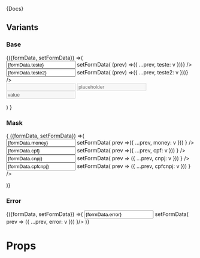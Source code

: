 


<Meta title="Components|Inputs" component={Input} />

<Description>{Docs}</Description>

## Variants

###  Base

<Preview>
  <Story name="Base" decorators={[withKnobs,withA11y]}>
    <Hook>
      {({formData, setFormData}) =>(
        <form>
          <div className="row-items" style={{display: 'flex'}}>
            <Input
              value={formData.teste}
              name="teste"
              label="label"
              style={{flex: '1'}}
              onChange={v => setFormData( (prev) =>({
                ...prev,
                teste: v
              }))}
            />
            <Input
              name="teste2"
              label="label"
              placeholder="placeholder"
              style={{flex: '1'}}
              value={formData.teste2}
              onChange={v => setFormData( (prev) =>({
                ...prev,
                teste2: v
              }))}
            />
          </div>
          <div className="row-items" style={{display: 'flex'}}>
            <Input name="disabled" label="disabled" disabled style={{flex: '1'}}/>
            <Input name="disabled" label="disabled" placeholder="placeholder" disabled style={{flex: '1'}}/>
            <Input name="disabled" label="disabled" value="value" disabled style={{flex: '1'}}/>
          </div>
        </form>)
      }
    </Hook>
  </Story>
</Preview>

###  Mask

<Preview>
  <Story name="Mask" decorators={[withKnobs,withA11y]}>
    <Hook>
      { ({formData, setFormData}) =>(
        <form className="row-items">
          <Input
            name="money"
            label="Money"
            mask='money'
            value={formData.money}
            onChange={v =>
              setFormData( prev =>({
                ...prev,
                money: v
              }))
            }
          />
          <Input
            name="cpf"
            label="CPF"
            mask='999.999.999-99'
            value={formData.cpf}
            onChange={v =>
              setFormData( prev =>({
                ...prev,
                cpf: v
              }))
            }
          />
          <Input
            name="cnpj"
            mask="99.999.999/9999-99"
            label="CNPJ"
            value={formData.cnpj}
            onChange={v =>
              setFormData( prev => ({
                ...prev,
                cnpj: v
              }))
            }
          />
          <Input name="cpfcnpj"
            mask={['999.999.999-99',"99.999.999/9999-99"]}
            label="CPF/CNPJ"
            value={formData.cpfcnpj}
            placeholder="Type CPF or CNPJ"
            onChange={v =>
              setFormData( prev => ({
                ...prev,
                cpfcnpj: v
              }))
            }
          />
        </form>
      )}
    </Hook>
  </Story>
</Preview>


###  Error

<Preview>
  <Story name="Error" parameters={{ decorators: [withKnobs,withA11y] }}>
    <Hook>
      {({formData, setFormData}) =>(
        <Input name="error" label="Error Sample" error="Erro list"
        value={formData.error}
        onChange={v =>
          setFormData( prev => ({
            ...prev,
            error: v
          }))
        }/>
      )}
    </Hook>
  </Story>
</Preview>

# Props

<Props of={Input} />
